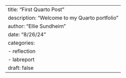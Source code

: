 ---
title: "First Quarto Post"
description: "Welcome to my Quarto portfolio"
author: "Ellie Sundheim"
date: "8/26/24"
categories:
  - reflection
  - labreport
draft: false
---